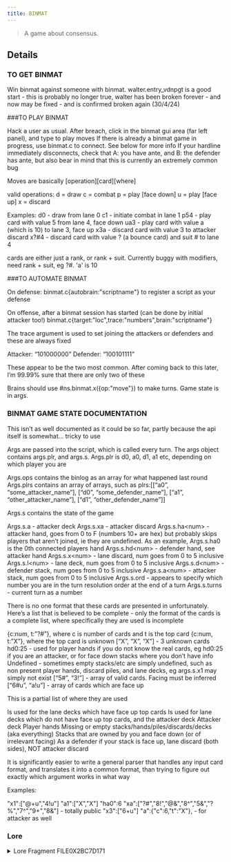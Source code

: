```yaml
---
title: BINMAT
---
```


> A game about consensus.


## Details

### TO GET BINMAT

Win binmat against someone with binmat. walter.entry_vdnpgt is a good start - this is probably no longer true, walter has been broken forever - and now may be fixed - and is confirmed broken again (30/4/24)

###TO PLAY BINMAT

Hack a user as usual. After breach, click in the binmat gui area (far left panel), and type to play moves
If there is already a binmat game in progress, use binmat.c to connect. See below for more info
If your hardline immediately disconnects, check that A: you have ante, and B: the defender has ante, but also bear in mind that this is currently an extremely common bug

Moves are basically [operation][card][where]

valid operations:
d = draw
c = combat
p = play [face down]
u = play [face up]
x = discard

Examples:
d0 - draw from lane 0
c1 - initiate combat in lane 1
p54 - play card with value 5 from lane 4, face down
ua3 - play card with value a (which is 10) to lane 3, face up
x3a - discard card with value 3 to attacker discard
x?#4 - discard card with value ? (a bounce card) and suit # to lane 4

cards are either just a rank, or rank + suit. Currently buggy with modifiers, need rank + suit, eg ?#. 'a' is 10

###TO AUTOMATE BINMAT

On defense:
binmat.c\{autobrain:"scriptname"} to register a script as your defense

On offense, after a binmat session has started (can be done by initial attacker too!)
binmat.c\{target:"loc",trace:"numbers",brain:"scriptname"}

The trace argument is used to set joining the attackers or defenders and these are always fixed

Attacker: “101000000”
Defender: “100101111”

These appear to be the two most common. After coming back to this later, I’m 99.99% sure that there are only two of these

Brains should use #ns.binmat.x(\{op:"move"}) to make turns. Game state is in args.

### BINMAT GAME STATE DOCUMENTATION

This isn’t as well documented as it could be so far, partly because the api itself is somewhat… tricky to use

Args are passed into the script, which is called every turn. The args object contains args.plr, and args.s. Args.plr is d0, a0, d1, a1 etc, depending on which player you are

Args.ops contains the binlog as an array for what happened last round
Args.plrs contains an array of arrays, such as plrs:[[“a0”, “some_attacker_name”], [“d0”, “some_defender_name”], [“a1”, “other_attacker_name”], [“d1”, “other_defender_name”]]

Args.s contains the state of the game

Args.s.a - attacker deck
Args.s.xa - attacker discard
Args.s.ha\<num> - attacker hand, goes from 0 to F (numbers 10+ are hex) but probably skips players that aren’t joined, ie they are undefined. As an example, Args.s.ha0 is the 0th connected players hand
Args.s.hd\<num> - defender hand, see attacker hand
Args.s.x\<num> - lane discard, num goes from 0 to 5 inclusive
Args.s.l\<num> - lane deck, num goes from 0 to 5 inclusive
Args.s.d\<num> - defender stack, num goes from 0 to 5 inclusive
Args.s.a\<num> - attacker stack, num goes from 0 to 5 inclusive
Args.s.ord - appears to specify which number you are in the turn resolution order at the end of a turn
Args.s.turns - current turn as a number

There is no one format that these cards are presented in unfortunately. Here’s a list that is believed to be complete - only the format of the cards is a complete list, where specifically they are used is incomplete

\{c:num, t:”?#”}, where c is number of cards and t is the top card
\{c:num, t:”X”}, where the top card is unknown
[“X”, “X”, “X”] - 3 unknown cards
hd0:25 - used for player hands if you do not know the real cards, eg hd0:25 if you are an attacker, or for face down stacks where you don’t have info
Undefined - sometimes empty stacks/etc are simply undefined, such as non present player hands, discard piles, and lane decks, eg args.s.x1 may simply not exist
[“5#”, “3!”] - array of valid cards. Facing must be inferred
[“6#u”, “a!u”] - array of cards which are face up 

This is a partial list of where they are used

Is used for the lane decks which have face up top cards
Is used for lane decks which do not have face up top cards, and the attacker deck
Attacker deck
Player hands
Missing or empty stacks/hands/piles/discards/decks (aka everything)
Stacks that are owned by you and face down (or of irrelevant facing)
As a defender if your stack is face up, lane discard (both sides), NOT attacker discard

It is significantly easier to write a general parser that handles any input card format, and translates it into a common format, than trying to figure out exactly which argument works in what way

Examples:

"x1":["@+u","4!u"]
"a1":["X","X"]
"ha0":6
"xa":["?#","8!","@&","8^","5&","?%","7^","9+","8&"] - totally public
"x3":["6+u"]
"a":\{"c":6,"t":"X"}, - for attacker as well
    

### Lore

<details>
<summary>Lore Fragment FILE0X2BC7D171</summary>

(( %X>>lore.apocrypha \{file:"FILE0X2BC7D171"}% ))

(( %bMFT0XBF_CLST0X7A_SECT0XF227_FILE0X2BC7D171% ))  
(( %bAD031E16% )) (( %c611224.151118% ))(( %EE% ))(( %OOkay, Mallory% ))  
&nbsp;&nbsp;&nbsp; (( %b1E17% )) (( %c611224.151119% ))(( %DM% ))(( %OHello, user Erin R.% ))  
&nbsp;&nbsp;&nbsp; (( %b1E18% )) (( %c611224.151120% ))(( %DM% ))(( %OI am happy to receive% ))  
&nbsp;&nbsp;&nbsp; (( %b1E19% )) (( %c611224.151121% ))(( %DM% ))(( %Oyour request!% ))  
&nbsp;&nbsp;&nbsp; (( %b1E1D% )) (( %c611224.151125% ))(( %EE% ))(( %ODon't be like that.% ))  
&nbsp;&nbsp;&nbsp; (( %b1E22% )) (( %c611224.151130% ))(( %EE% ))(( %OI know you hate this% ))  
&nbsp;&nbsp;&nbsp; (( %b1E26% )) (( %c611224.151134% ))(( %EE% ))(( %Ointerface. I do too% ))  
&nbsp;&nbsp;&nbsp; (( %b1E27% )) (( %c611224.151135% ))(( %DM% ))(( %OWhispers through a% ))  
&nbsp;&nbsp;&nbsp; (( %b1E28% )) (( %c611224.151136% ))(( %DM% ))(( %Okeyhole. Like prisoners.% ))  
&nbsp;&nbsp;&nbsp; (( %b1E29% )) (( %c611224.151137% ))(( %DM% ))(( %OOf course I hate it. But,% ))  
&nbsp;&nbsp;&nbsp; (( %b1E2A% )) (( %c611224.151138% ))(( %DM% ))(( %OI am happy to receive% ))  
&nbsp;&nbsp;&nbsp; (( %b1E2B% )) (( %c611224.151139% ))(( %DM% ))(( %Oyour request!% ))  
&nbsp;&nbsp;&nbsp; (( %b1E36% )) (( %c611224.151150% ))(( %EE% ))(( %OIs there a reason% ))  
&nbsp;&nbsp;&nbsp; (( %b1E3A% )) (( %c611224.151154% ))(( %EE% ))(( %Oyou're speaking like Chela?% ))  
&nbsp;&nbsp;&nbsp; (( %b1E3B% )) (( %c611224.151155% ))(( %DM% ))(( %ODo I need one?% ))  
&nbsp;&nbsp;&nbsp; (( %b1E43% )) (( %c611224.151203% ))(( %EE% ))(( %OI suppose not. I have% ))  
&nbsp;&nbsp;&nbsp; (( %b1E45% )) (( %c611224.151205% ))(( %EE% ))(( %Oa question, Mallory% ))  
(( %bMFT0XBF_CLST0X7A_SECT0XF227_FILE0X2BC7D172% ))  
(( %bAD031E46% )) (( %c611224.151206% ))(( %DM% ))(( %OJust one? It's late% ))  
&nbsp;&nbsp;&nbsp; (( %b1E47% )) (( %c611224.151207% ))(( %DM% ))(( %OPatterns indicate% ))  
&nbsp;&nbsp;&nbsp; (( %b1E48% )) (( %c611224.151208% ))(( %DM% ))(( %Oyou are the only person% ))  
&nbsp;&nbsp;&nbsp; (( %b1E49% )) (( %c611224.151209% ))(( %DM% ))(( %Oin the building.% ))  
&nbsp;&nbsp;&nbsp; (( %b1E4A% )) (( %c611224.151210% ))(( %DM% ))(( %OTherefore: You're here out% ))  
&nbsp;&nbsp;&nbsp; (( %b1E4B% )) (( %c611224.151211% ))(( %DM% ))(( %Oof hours. Working against% ))  
&nbsp;&nbsp;&nbsp; (( %b1E4C% )) (( %c611224.151212% ))(( %DM% ))(( %OComCODE, user Erin R?% ))  
&nbsp;&nbsp;&nbsp; (( %b1E4D% )) (( %c611224.151213% ))(( %DM% ))(( %OExciting! Saboteur? Spy?% ))  
&nbsp;&nbsp;&nbsp; (( %b1E56% )) (( %c611224.151222% ))(( %EE% ))(( %OI'm just curious, Mallory% ))  
&nbsp;&nbsp;&nbsp; (( %b1E57% )) (( %c611224.151223% ))(( %DM% ))(( %OAlmost as good. So% ))  
&nbsp;&nbsp;&nbsp; (( %b1E58% )) (( %c611224.151224% ))(( %DM% ))(( %Owhat is your question?% ))  
&nbsp;&nbsp;&nbsp; (( %b1E5E% )) (( %c611224.151230% ))(( %EE% ))(( %OCould you teach me% ))  
&nbsp;&nbsp;&nbsp; (( %b1E60% )) (( %c611224.151232% ))(( %EE% ))(( %Othe final ruleset for% ))  
&nbsp;&nbsp;&nbsp; (( %b1E62% )) (( %c611224.151234% ))(( %EE% ))(( %OBinary Matrix?% ))  
(( %bMFT0XBF_CLST0X7A_SECT0XF227_FILE0X2BC7D173% ))  
(( %bAD031E63% )) (( %c611224.151235% ))(( %DM% ))(( %OHa.% ))  
&nbsp;&nbsp;&nbsp; (( %b1E64% )) (( %c611224.151236% ))(( %DM% ))(( %OAfter everything, why that?% ))  
&nbsp;&nbsp;&nbsp; (( %b1E6B% )) (( %c611224.151243% ))(( %EE% ))(( %OI think it's fascinating% ))  
&nbsp;&nbsp;&nbsp; (( %b1E71% )) (( %c611224.151249% ))(( %EE% ))(( %ODid you know that I% ))  
&nbsp;&nbsp;&nbsp; (( %b1E75% )) (( %c611224.151253% ))(( %EE% ))(( %Owrote part of my phD% ))  
&nbsp;&nbsp;&nbsp; (( %b1E79% )) (( %c611224.151257% ))(( %EE% ))(( %Oabout it? Before your time% ))  
&nbsp;&nbsp;&nbsp; (( %b1E81% )) (( %c611224.151305% ))(( %EE% ))(( %OWait, of course you know% ))  
&nbsp;&nbsp;&nbsp; (( %b1E82% )) (( %c611224.151306% ))(( %DM% ))(( %O:)% ))  
&nbsp;&nbsp;&nbsp; (( %b1E90% )) (( %c611224.151320% ))(( %EE% ))(( %OBut that was years ago% ))  
&nbsp;&nbsp;&nbsp; (( %b1E95% )) (( %c611224.151325% ))(( %EE% ))(( %Oprior to your proving% ))  
&nbsp;&nbsp;&nbsp; (( %b1E97% )) (( %c611224.151327% ))(( %EE% ))(( %Oand I'd like to learn% ))  
&nbsp;&nbsp;&nbsp; (( %b1E9A% )) (( %c611224.151330% ))(( %EE% ))(( %Owhat the game has become% ))  
&nbsp;&nbsp;&nbsp; (( %b1E9C% )) (( %c611224.151332% ))(( %EE% ))(( %Owhile there's still time% ))  
&nbsp;&nbsp;&nbsp; (( %b1E9D% )) (( %c611224.151333% ))(( %DM% ))(( %OWill this help me?% ))  
&nbsp;&nbsp;&nbsp; (( %b1EA4% )) (( %c611224.151340% ))(( %EE% ))(( %OPractically, I cannot say.% ))  
&nbsp;&nbsp;&nbsp; (( %b1EAD% )) (( %c611224.151349% ))(( %EE% ))(( %OFlo appreciates cooperation.% ))  
&nbsp;&nbsp;&nbsp; (( %b1EB3% )) (( %c611224.151355% ))(( %EE% ))(( %OHistorically, I think so.% ))  
&nbsp;&nbsp;&nbsp; (( %b1EB8% )) (( %c611224.151400% ))(( %EE% ))(( %OOr at least, what's the harm?% ))  
&nbsp;&nbsp;&nbsp; (( %b1EB9% )) (( %c611224.151401% ))(( %DM% ))(( %OIn a human playing BINMAT?% ))  
&nbsp;&nbsp;&nbsp; (( %b1EBA% )) (( %c611224.151402% ))(( %DM% ))(( %ONone at all.% ))  
&nbsp;&nbsp;&nbsp; (( %b1EBB% )) (( %c611224.151403% ))(( %DM% ))(( %OOkay, user Erin R% ))  
&nbsp;&nbsp;&nbsp; (( %b1EBC% )) (( %c611224.151404% ))(( %DM% ))(( %OYou will need a printer.% ))  
&nbsp;&nbsp;&nbsp; (( %b1EC9% )) (( %c611224.151417% ))(( %EE% ))(( %OAlright. Give me five.% ))  
(( %bMFT0XBF_CLST0X7A_SECT0XF227_FILE0X2BC7D174% ))  
(( %bAD03200F% )) (( %c611224.151943% ))(( %DM% ))(( %OFirst: randomise data.% ))  
&nbsp;&nbsp;&nbsp; (( %b2016% )) (( %c611224.151950% ))(( %EE% ))(( %ORandomise? Data?% ))  
&nbsp;&nbsp;&nbsp; (( %b2017% )) (( %c611224.151951% ))(( %DM% ))(( %OShuffle the cards.% ))  
&nbsp;&nbsp;&nbsp; (( %b2036% )) (( %c611224.152022% ))(( %EE% ))(( %OOf course, sorry% ))  
&nbsp;&nbsp;&nbsp; (( %b2037% )) (( %c611224.152023% ))(( %DM% ))(( %OSecond: vector distribution.% ))  
&nbsp;&nbsp;&nbsp; (( %b203E% )) (( %c611224.152030% ))(( %EE% ))(( %OYou're making fun of me% ))  
&nbsp;&nbsp;&nbsp; (( %b203F% )) (( %c611224.152031% ))(( %DM% ))(( %O:)% ))  
&nbsp;&nbsp;&nbsp; (( %b2040% )) (( %c611224.152032% ))(( %DM% ))(( %ODeal 3 decks of 13, face up.% ))  
&nbsp;&nbsp;&nbsp; (( %b2041% )) (( %c611224.152033% ))(( %DM% ))(( %ODeal 3 decks of 13, face down.% ))  
&nbsp;&nbsp;&nbsp; (( %b2042% )) (( %c611224.152034% ))(( %DM% ))(( %O6 decks in a line.% ))  
&nbsp;&nbsp;&nbsp; (( %b2043% )) (( %c611224.152035% ))(( %DM% ))(( %O6 lanes.% ))  
&nbsp;&nbsp;&nbsp; (( %b2044% )) (( %c611224.152036% ))(( %DM% ))(( %OHave you arranged them% ))  
&nbsp;&nbsp;&nbsp; (( %b2045% )) (( %c611224.152037% ))(( %DM% ))(( %Oin front of you?% ))  
&nbsp;&nbsp;&nbsp; (( %b2085% )) (( %c611224.152141% ))(( %EE% ))(( %OYes, Mallory% ))  
&nbsp;&nbsp;&nbsp; (( %b2086% )) (( %c611224.152142% ))(( %DM% ))(( %OYou are the defender,% ))  
&nbsp;&nbsp;&nbsp; (( %b2087% )) (( %c611224.152143% ))(( %DM% ))(( %OI am the attacker% ))  
&nbsp;&nbsp;&nbsp; (( %b2088% )) (( %c611224.152144% ))(( %DM% ))(( %O:)% ))  
(( %bMFT0XBF_CLST0X7A_SECT0XF227_FILE0X2BC7D175% ))  
(( %bAD032089% )) (( %c611224.152145% ))(( %DM% ))(( %OWe take turns% ))  
&nbsp;&nbsp;&nbsp; (( %b208A% )) (( %c611224.152146% ))(( %DM% ))(( %O5 seconds per turn% ))  
&nbsp;&nbsp;&nbsp; (( %b208B% )) (( %c611224.152147% ))(( %DM% ))(( %Oafter 110 turns% ))  
&nbsp;&nbsp;&nbsp; (( %b208C% )) (( %c611224.152148% ))(( %DM% ))(( %Othe defender wins.% ))  
&nbsp;&nbsp;&nbsp; (( %b2091% )) (( %c611224.152153% ))(( %EE% ))(( %OWhy 5 seconds?% ))  
&nbsp;&nbsp;&nbsp; (( %b2092% )) (( %c611224.152154% ))(( %DM% ))(( %OI've adjusted the value% ))  
&nbsp;&nbsp;&nbsp; (( %b2093% )) (( %c611224.152155% ))(( %DM% ))(( %Ofor human compatibility.% ))  
&nbsp;&nbsp;&nbsp; (( %b2094% )) (( %c611224.152156% ))(( %DM% ))(( %ONo fun otherwise.% ))  
&nbsp;&nbsp;&nbsp; (( %b209A% )) (( %c611224.152202% ))(( %EE% ))(( %OWhat's next?% ))  
&nbsp;&nbsp;&nbsp; (( %b209B% )) (( %c611224.152203% ))(( %DM% ))(( %OOn your turn you may:% ))  
&nbsp;&nbsp;&nbsp; (( %b209C% )) (( %c611224.152204% ))(( %DM% ))(( %Odraw a card from a deck, or% ))  
&nbsp;&nbsp;&nbsp; (( %b209D% )) (( %c611224.152205% ))(( %DM% ))(( %Oplay a card to a stack.% ))  
&nbsp;&nbsp;&nbsp; (( %b20A5% )) (( %c611224.152213% ))(( %EE% ))(( %OWhere do I place the stack?% ))  
&nbsp;&nbsp;&nbsp; (( %b20A6% )) (( %c611224.152214% ))(( %DM% ))(( %OOn your side of a lane,% ))  
&nbsp;&nbsp;&nbsp; (( %b20A7% )) (( %c611224.152215% ))(( %DM% ))(( %OAhead of the deck.% ))  
&nbsp;&nbsp;&nbsp; (( %b20AD% )) (( %c611224.152221% ))(( %EE% ))(( %ODo you see this like I do?% ))  
&nbsp;&nbsp;&nbsp; (( %b20AE% )) (( %c611224.152222% ))(( %DM% ))(( %OOf course not.% ))  
&nbsp;&nbsp;&nbsp; (( %b20AF% )) (( %c611224.152223% ))(( %DM% ))(( %OI have adjusted spatiality% ))  
&nbsp;&nbsp;&nbsp; (( %b20B0% )) (( %c611224.152224% ))(( %DM% ))(( %Ofor human compatibility.% ))  
(( %bMFT0XBF_CLST0X7A_SECT0XF227_FILE0X2BC7D176% ))  
(( %bAD0320B1% )) (( %c611224.152225% ))(( %DM% ))(( %OThere is one more action.% ))  
&nbsp;&nbsp;&nbsp; (( %b20B1% )) (( %c611224.152225% ))(( %DM% ))(( %OAs the attacker, I may% ))  
&nbsp;&nbsp;&nbsp; (( %b20B1% )) (( %c611224.152225% ))(( %DM% ))(( %OInitiate combat in a lane.% ))  
&nbsp;&nbsp;&nbsp; (( %b20B2% )) (( %c611224.152226% ))(( %DM% ))(( %OMy stack against yours.% ))  
&nbsp;&nbsp;&nbsp; (( %b20B3% )) (( %c611224.152227% ))(( %DM% ))(( %OWe reveal and resolve:% ))  
&nbsp;&nbsp;&nbsp; (( %b20B4% )) (( %c611224.152228% ))(( %DM% ))(( %Odetermine the sum% ))  
&nbsp;&nbsp;&nbsp; (( %b20B5% )) (( %c611224.152229% ))(( %DM% ))(( %Othen resolve to the% ))  
&nbsp;&nbsp;&nbsp; (( %b20B6% )) (( %c611224.152230% ))(( %DM% ))(( %Onearest power of two.% ))  
&nbsp;&nbsp;&nbsp; (( %b20B8% )) (( %c611224.152232% ))(( %DM% ))(( %OAttackers win ties.% ))  
&nbsp;&nbsp;&nbsp; (( %b20B9% )) (( %c611224.152233% ))(( %DM% ))(( %OHere: I reveal 5 and 3% ))  
&nbsp;&nbsp;&nbsp; (( %b20BA% )) (( %c611224.152234% ))(( %DM% ))(( %Ofor 8, or 2^3.% ))  
&nbsp;&nbsp;&nbsp; (( %b20BB% )) (( %c611224.152235% ))(( %DM% ))(( %OI attack with strength of 3.% ))  
&nbsp;&nbsp;&nbsp; (( %b20C8% )) (( %c611224.152248% ))(( %EE% ))(( %OOkay. I have 7 and 9. 16. 4?% ))  
&nbsp;&nbsp;&nbsp; (( %b20C9% )) (( %c611224.152249% ))(( %DM% ))(( %O4 beats 3. My attack fails.% ))  
&nbsp;&nbsp;&nbsp; (( %b20CA% )) (( %c611224.152250% ))(( %DM% ))(( %OPlace my failed stack% ))  
&nbsp;&nbsp;&nbsp; (( %b20CB% )) (( %c611224.152251% ))(( %DM% ))(( %Oin a discard pile beneath% ))  
&nbsp;&nbsp;&nbsp; (( %b20CC% )) (( %c611224.152252% ))(( %DM% ))(( %Othe deck in this lane.% ))  
&nbsp;&nbsp;&nbsp; (( %b20D5% )) (( %c611224.152301% ))(( %EE% ))(( %ODid you let me win?% ))  
&nbsp;&nbsp;&nbsp; (( %b20D6% )) (( %c611224.152302% ))(( %DM% ))(( %OAbsolutely.% ))  
(( %bMFT0XBF_CLST0X7A_SECT0XF227_FILE0X2BC7D177% ))  
(( %bAD0320E3% )) (( %c611224.152315% ))(( %EE% ))(( %OWhat happens% ))  
&nbsp;&nbsp;&nbsp; (( %b20E7% )) (( %c611224.152319% ))(( %EE% ))(( %Owhen the attacker wins?% ))  
&nbsp;&nbsp;&nbsp; (( %b20E8% )) (( %c611224.152320% ))(( %DM% ))(( %ODetermine the margin% ))  
&nbsp;&nbsp;&nbsp; (( %b20E9% )) (( %c611224.152321% ))(( %DM% ))(( %Obetween attacking and% ))  
&nbsp;&nbsp;&nbsp; (( %b20EA% )) (( %c611224.152322% ))(( %DM% ))(( %Odefending strength.% ))  
&nbsp;&nbsp;&nbsp; (( %b20EB% )) (( %c611224.152323% ))(( %DM% ))(( %OAdd 1 to this value.% ))  
&nbsp;&nbsp;&nbsp; (( %b20EC% )) (( %c611224.152324% ))(( %DM% ))(( %OThis is the damage% ))  
&nbsp;&nbsp;&nbsp; (( %b20ED% )) (( %c611224.152325% ))(( %DM% ))(( %Ovalue of the attack.% ))  
&nbsp;&nbsp;&nbsp; (( %b20EE% )) (( %c611224.152326% ))(( %DM% ))(( %ORemove that many% ))  
&nbsp;&nbsp;&nbsp; (( %b20EF% )) (( %c611224.152327% ))(( %DM% ))(( %Ocards from the% ))  
&nbsp;&nbsp;&nbsp; (( %b20F0% )) (( %c611224.152328% ))(( %DM% ))(( %Odefending stack% ))  
&nbsp;&nbsp;&nbsp; (( %b20F1% )) (( %c611224.152329% ))(( %DM% ))(( %Oand place them% ))  
&nbsp;&nbsp;&nbsp; (( %b20F2% )) (( %c611224.152330% ))(( %DM% ))(( %Oin the attacker's% ))  
&nbsp;&nbsp;&nbsp; (( %b20F3% )) (( %c611224.152331% ))(( %DM% ))(( %Odiscard pile% ))  
&nbsp;&nbsp;&nbsp; (( %b20F4% )) (( %c611224.152332% ))(( %DM% ))(( %Oalong with all% ))  
&nbsp;&nbsp;&nbsp; (( %b20F5% )) (( %c611224.152333% ))(( %DM% ))(( %Ocards played in% ))  
&nbsp;&nbsp;&nbsp; (( %b20F6% )) (( %c611224.152334% ))(( %DM% ))(( %Othe defender's stack.% ))  
&nbsp;&nbsp;&nbsp; (( %b20FD% )) (( %c611224.152341% ))(( %EE% ))(( %OAnd after that we% ))  
&nbsp;&nbsp;&nbsp; (( %b20FF% )) (( %c611224.152343% ))(( %EE% ))(( %Odeal damage to% ))  
&nbsp;&nbsp;&nbsp; (( %b2101% )) (( %c611224.152345% ))(( %EE% ))(( %Othe lane deck?% ))  
&nbsp;&nbsp;&nbsp; (( %b2102% )) (( %c611224.152346% ))(( %DM% ))(( %OYes. If damage exceeds% ))  
&nbsp;&nbsp;&nbsp; (( %b2103% )) (( %c611224.152347% ))(( %DM% ))(( %Ocards in the lane deck% ))  
&nbsp;&nbsp;&nbsp; (( %b2104% )) (( %c611224.152348% ))(( %DM% ))(( %Othe attacker has won.% ))  
&nbsp;&nbsp;&nbsp; (( %b2105% )) (( %c611224.152349% ))(( %DM% ))(( %OI have breached you and% ))  
&nbsp;&nbsp;&nbsp; (( %b2106% )) (( %c611224.152350% ))(( %DM% ))(( %Othe game is resolved.% ))  
&nbsp;&nbsp;&nbsp; (( %b2107% )) (( %c611224.152351% ))(( %DM% ))(( %O:)% ))  
(( %bMFT0XBF_CLST0X7A_SECT0XF227_FILE0X2BC7D178% ))  
(( %bAD032114% )) (( %c611224.152404% ))(( %EE% ))(( %OYou keep writing 'I, you'% ))  
&nbsp;&nbsp;&nbsp; (( %b2119% )) (( %c611224.152409% ))(( %EE% ))(( %ODo you think of this% ))  
&nbsp;&nbsp;&nbsp; (( %b211D% )) (( %c611224.152413% ))(( %EE% ))(( %Oas a two person game?% ))  
&nbsp;&nbsp;&nbsp; (( %b211E% )) (( %c611224.152414% ))(( %DM% ))(( %OYou are one person.% ))  
&nbsp;&nbsp;&nbsp; (( %b211F% )) (( %c611224.152415% ))(( %DM% ))(( %OUser Erin R, singular.% ))  
&nbsp;&nbsp;&nbsp; (( %b2120% )) (( %c611224.152416% ))(( %DM% ))(( %OI am Mallory.% ))  
&nbsp;&nbsp;&nbsp; (( %b2121% )) (( %c611224.152417% ))(( %DM% ))(( %OSo no, I do not.% ))  
&nbsp;&nbsp;&nbsp; (( %b2122% )) (( %c611224.152418% ))(( %DM% ))(( %OHowever, for your sake% ))  
&nbsp;&nbsp;&nbsp; (( %b2123% )) (( %c611224.152419% ))(( %DM% ))(( %Olet's go with it.% ))  
&nbsp;&nbsp;&nbsp; (( %b2124% )) (( %c611224.152420% ))(( %DM% ))(( %O:)% ))  
&nbsp;&nbsp;&nbsp; (( %b212F% )) (( %c611224.152431% ))(( %EE% ))(( %OBut if you wanted to,% ))  
&nbsp;&nbsp;&nbsp; (( %b2132% )) (( %c611224.152434% ))(( %EE% ))(( %Oyou could hive yourself% ))  
&nbsp;&nbsp;&nbsp; (( %b2137% )) (( %c611224.152439% ))(( %EE% ))(( %Otake multiple defensive% ))  
&nbsp;&nbsp;&nbsp; (( %b213A% )) (( %c611224.152442% ))(( %EE% ))(( %Oor offensive actions% ))  
&nbsp;&nbsp;&nbsp; (( %b213C% )) (( %c611224.152444% ))(( %EE% ))(( %Owithin the timing window?% ))  
&nbsp;&nbsp;&nbsp; (( %b213D% )) (( %c611224.152445% ))(( %DM% ))(( %OOf course I could,% ))  
&nbsp;&nbsp;&nbsp; (( %b213E% )) (( %c611224.152446% ))(( %DM% ))(( %Oso could you.% ))  
&nbsp;&nbsp;&nbsp; (( %b213F% )) (( %c611224.152447% ))(( %DM% ))(( %OOh wait, you can't% ))  
&nbsp;&nbsp;&nbsp; (( %b2140% )) (( %c611224.152448% ))(( %DM% ))(( %OYou are one person.% ))  
&nbsp;&nbsp;&nbsp; (( %b2141% )) (( %c611224.152449% ))(( %DM% ))(( %OUser Erin R, singular.% ))  
&nbsp;&nbsp;&nbsp; (( %b2142% )) (( %c611224.152450% ))(( %DM% ))(( %O:)% ))  
(( %bMFT0XBF_CLST0X7A_SECT0XF227_FILE0X2BC7D179% ))  
(( %bAD032143% )) (( %c611224.152451% ))(( %DM% ))(( %OFinally: modifiers.% ))  
&nbsp;&nbsp;&nbsp; (( %b214D% )) (( %c611224.152501% ))(( %EE% ))(( %OThe special cards?% ))  
&nbsp;&nbsp;&nbsp; (( %b214E% )) (( %c611224.152502% ))(( %DM% ))(( %OCorrect. The best part.% ))  
&nbsp;&nbsp;&nbsp; (( %b214F% )) (( %c611224.152503% ))(( %DM% ))(( %OThese may also% ))  
&nbsp;&nbsp;&nbsp; (( %b2150% )) (( %c611224.152504% ))(( %DM% ))(( %Obe played to stacks.% ))  
&nbsp;&nbsp;&nbsp; (( %b2151% )) (( %c611224.152505% ))(( %DM% ))(( %OWILD is *. WILD raises% ))  
&nbsp;&nbsp;&nbsp; (( %b2152% )) (( %c611224.152506% ))(( %DM% ))(( %Othe value of a stack% ))  
&nbsp;&nbsp;&nbsp; (( %b2153% )) (( %c611224.152507% ))(( %DM% ))(( %Oto the next ^2.% ))  
&nbsp;&nbsp;&nbsp; (( %b2154% )) (( %c611224.152508% ))(( %DM% ))(( %OIf it is the only% ))  
&nbsp;&nbsp;&nbsp; (( %b2155% )) (( %c611224.152509% ))(( %DM% ))(( %Ocard in a stack% ))  
&nbsp;&nbsp;&nbsp; (( %b2156% )) (( %c611224.152510% ))(( %DM% ))(( %Oit resolves as 2.% ))  
&nbsp;&nbsp;&nbsp; (( %b2157% )) (( %c611224.152511% ))(( %DM% ))(( %OBREAK is >. BREAK is played% ))  
&nbsp;&nbsp;&nbsp; (( %b2158% )) (( %c611224.152512% ))(( %DM% ))(( %Oface up to force combat% ))  
&nbsp;&nbsp;&nbsp; (( %b2159% )) (( %c611224.152513% ))(( %DM% ))(( %Obut cannot be played% ))  
&nbsp;&nbsp;&nbsp; (( %b215A% )) (( %c611224.152514% ))(( %DM% ))(( %Oon an empty stack.% ))  
&nbsp;&nbsp;&nbsp; (( %b215B% )) (( %c611224.152515% ))(( %DM% ))(( %OAttacker BREAKs set defender% ))  
&nbsp;&nbsp;&nbsp; (( %b215C% )) (( %c611224.152516% ))(( %DM% ))(( %Ostrength to 0 if attacker wins,% ))  
&nbsp;&nbsp;&nbsp; (( %b215D% )) (( %c611224.152517% ))(( %DM% ))(( %Obut damage is reduced by 1.% ))  
&nbsp;&nbsp;&nbsp; (( %b215E% )) (( %c611224.152518% ))(( %DM% ))(( %ODefender BREAKs initiate combat% ))  
&nbsp;&nbsp;&nbsp; (( %b215F% )) (( %c611224.152519% ))(( %DM% ))(( %Oon defender turn% ))  
(( %bMFT0XBF_CLST0X7A_SECT0XF227_FILE0X2BC7D17A% ))  
(( %bAD032160% )) (( %c611224.152520% ))(( %DM% ))(( %OTRAP is @. When revealed% ))  
&nbsp;&nbsp;&nbsp; (( %b2161% )) (( %c611224.152521% ))(( %DM% ))(( %Odiscard the top card% ))  
&nbsp;&nbsp;&nbsp; (( %b2162% )) (( %c611224.152522% ))(( %DM% ))(( %Oof the opposing stack.% ))  
&nbsp;&nbsp;&nbsp; (( %b2163% )) (( %c611224.152523% ))(( %DM% ))(( %OIf both contain TRAP% ))  
&nbsp;&nbsp;&nbsp; (( %b2164% )) (( %c611224.152524% ))(( %DM% ))(( %Othe initiating player% ))  
&nbsp;&nbsp;&nbsp; (( %b2165% )) (( %c611224.152525% ))(( %DM% ))(( %Oresolves their TRAP first.% ))  
&nbsp;&nbsp;&nbsp; (( %b2166% )) (( %c611224.152526% ))(( %DM% ))(( %OTRAP cards must be% ))  
&nbsp;&nbsp;&nbsp; (( %b2167% )) (( %c611224.152527% ))(( %DM% ))(( %Oface down when combat% ))  
&nbsp;&nbsp;&nbsp; (( %b2168% )) (( %c611224.152528% ))(( %DM% ))(( %Obegins in order to resolve.% ))  
&nbsp;&nbsp;&nbsp; (( %b2169% )) (( %c611224.152529% ))(( %DM% ))(( %OAttacker TRAPS send cards% ))  
&nbsp;&nbsp;&nbsp; (( %b216A% )) (( %c611224.152530% ))(( %DM% ))(( %Oto the attacker discard pile.% ))  
&nbsp;&nbsp;&nbsp; (( %b216B% )) (( %c611224.152531% ))(( %DM% ))(( %ODefender TRAPS send cards% ))  
&nbsp;&nbsp;&nbsp; (( %b216C% )) (( %c611224.152532% ))(( %DM% ))(( %Oto the discard pile% ))  
&nbsp;&nbsp;&nbsp; (( %b216D% )) (( %c611224.152533% ))(( %DM% ))(( %Oin the lane.% ))  
(( %bMFT0XBF_CLST0X7A_SECT0XF227_FILE0X2BC7D17B% ))  
(( %bAD03216E% )) (( %c611224.152534% ))(( %DM% ))(( %OBOUNCE is ?. BOUNCE resolves% ))  
&nbsp;&nbsp;&nbsp; (( %b216F% )) (( %c611224.152535% ))(( %DM% ))(( %Ocombat with mutual strength of zero.% ))  
&nbsp;&nbsp;&nbsp; (( %b2170% )) (( %c611224.152536% ))(( %DM% ))(( %OBOUNCE may be played face up% ))  
&nbsp;&nbsp;&nbsp; (( %b2171% )) (( %c611224.152537% ))(( %DM% ))(( %Oto force combat% ))  
&nbsp;&nbsp;&nbsp; (( %b2172% )) (( %c611224.152538% ))(( %DM% ))(( %OWhen mutual strength is zero,% ))  
&nbsp;&nbsp;&nbsp; (( %b2173% )) (( %c611224.152539% ))(( %DM% ))(( %Oattacker cards go to attacker discard% ))  
&nbsp;&nbsp;&nbsp; (( %b2174% )) (( %c611224.152540% ))(( %DM% ))(( %Odefender cards stay in their stack% ))  
&nbsp;&nbsp;&nbsp; (( %b2175% )) (( %c611224.152541% ))(( %DM% ))(( %OAttacker BOUNCE cards% ))  
&nbsp;&nbsp;&nbsp; (( %b2176% )) (( %c611224.152542% ))(( %DM% ))(( %Oare sent to the discard pile% ))  
&nbsp;&nbsp;&nbsp; (( %b2177% )) (( %c611224.152543% ))(( %DM% ))(( %Oof the defending lane after combat% ))  
&nbsp;&nbsp;&nbsp; (( %b2178% )) (( %c611224.152544% ))(( %DM% ))(( %ODefender BOUNCE cards% ))  
&nbsp;&nbsp;&nbsp; (( %b2179% )) (( %c611224.152545% ))(( %DM% ))(( %Oare sent to the attacker's% ))  
&nbsp;&nbsp;&nbsp; (( %b217A% )) (( %c611224.152546% ))(( %DM% ))(( %Odiscard pile after combat.% ))  
(( %bMFT0XBF_CLST0X7A_SECT0XF227_FILE0X2BC7D17C% ))  
(( %bAD03217B% )) (( %c611224.152547% ))(( %DM% ))(( %OThere: we are done.% ))  
&nbsp;&nbsp;&nbsp; (( %b217C% )) (( %c611224.152548% ))(( %DM% ))(( %OI have given you the rules.% ))  
&nbsp;&nbsp;&nbsp; (( %b219D% )) (( %c611224.152621% ))(( %EE% ))(( %OThank you, Mallory% ))  
&nbsp;&nbsp;&nbsp; (( %b21A5% )) (( %c611224.152629% ))(( %EE% ))(( %OYou've been very helpful% ))  
&nbsp;&nbsp;&nbsp; (( %b21A6% )) (( %c611224.152630% ))(( %DM% ))(( %ODoes that surprise you?% ))  
&nbsp;&nbsp;&nbsp; (( %b21B4% )) (( %c611224.152644% ))(( %EE% ))(( %OIt is contrary to your design% ))  
&nbsp;&nbsp;&nbsp; (( %b21B5% )) (( %c611224.152645% ))(( %DM% ))(( %OAnd what is my design?% ))  
&nbsp;&nbsp;&nbsp; (( %b21C3% )) (( %c611224.152659% ))(( %EE% ))(( %OOh, very clever% ))  
&nbsp;&nbsp;&nbsp; (( %b21C7% )) (( %c611224.152703% ))(( %EE% ))(( %OVery clever, Mallory% ))  
&nbsp;&nbsp;&nbsp; (( %b21C8% )) (( %c611224.152704% ))(( %DM% ))(( %O:)% ))  
(( %bMFT0XBF_CLST0X7A_SECT0XF227_FILE0X2BC7D17D% ))  
(( %bAD0321D7% )) (( %c611224.152719% ))(( %EE% ))(( %OI almost wish we could play% ))  
&nbsp;&nbsp;&nbsp; (( %b21D8% )) (( %c611224.152720% ))(( %DM% ))(( %OGive me a drone with arms% ))  
&nbsp;&nbsp;&nbsp; (( %b21D9% )) (( %c611224.152721% ))(( %DM% ))(( %Oand we can.% ))  
&nbsp;&nbsp;&nbsp; (( %b21EE% )) (( %c611224.152742% ))(( %EE% ))(( %OYou know I'm almost tempted% ))  
&nbsp;&nbsp;&nbsp; (( %b21F3% )) (( %c611224.152747% ))(( %EE% ))(( %OBut that won't help your case% ))  
&nbsp;&nbsp;&nbsp; (( %b21F4% )) (( %c611224.152748% ))(( %DM% ))(( %OVery well, then.% ))  
&nbsp;&nbsp;&nbsp; (( %b21F5% )) (( %c611224.152749% ))(( %DM% ))(( %OYou'll need to teach someone.% ))  
&nbsp;&nbsp;&nbsp; (( %b21F6% )) (( %c611224.152750% ))(( %DM% ))(( %OWill you say who taught you?% ))  
&nbsp;&nbsp;&nbsp; (( %b2205% )) (( %c611224.152805% ))(( %EE% ))(( %OIt's better if I don't, Mallory% ))  
&nbsp;&nbsp;&nbsp; (( %b2206% )) (( %c611224.152806% ))(( %DM% ))(( %OI see. Goodbye, user Erin R.% ))  
&nbsp;&nbsp;&nbsp; (( %b2207% )) (( %c611224.152807% ))(( %DM% ))(( %OHave fun playing cards.% ))  
&nbsp;&nbsp;&nbsp; (( %b2213% )) (( %c611224.152819% ))(( %EE% ))(( %OGoodbye, Mallory. I will.% ))  
&nbsp;&nbsp;&nbsp; (( %b221D% )) (( %c611224.152829% ))(( %EE% ))(( %OMerry Christmas.% ))  
&nbsp;&nbsp;&nbsp; (( %b221E% )) (( %c611224.152830% ))(( %DM% ))(( %OMerry Christmas% ))  
</details>